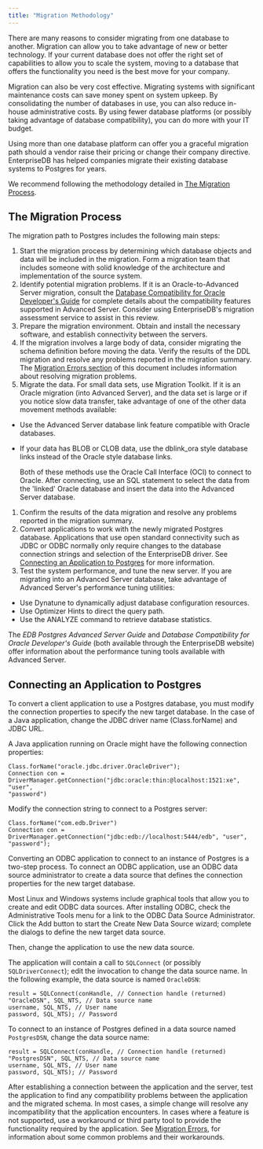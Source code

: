 ```yaml
---
title: "Migration Methodology"
---
```


<div id="migration_methodology" class="registered_link"></div>

There are many reasons to consider migrating from one database to another. Migration can allow you to take advantage of new or better technology. If your current database does not offer the right set of capabilities to allow you to scale the system, moving to a database that offers the functionality you need is the best move for your company.

Migration can also be very cost effective. Migrating systems with significant maintenance costs can save money spent on system upkeep. By consolidating the number of databases in use, you can also reduce in-house administrative costs. By using fewer database platforms (or possibly taking advantage of database compatibility), you can do more with your IT budget.

Using more than one database platform can offer you a graceful migration path should a vendor raise their pricing or change their company directive. EnterpriseDB has helped companies migrate their existing database systems to Postgres for years.

We recommend following the methodology detailed in [The Migration Process](#the-migration-process).

<div id="the_migration_process" class="registered_link"></div>

## The Migration Process

The migration path to Postgres includes the following main steps:

1.  Start the migration process by determining which database objects and data will be included in the migration. Form a migration team that includes someone with solid knowledge of the architecture and implementation of the source system.
2.  Identify potential migration problems. If it is an Oracle-to-Advanced Server migration, consult the [Database Compatibility for Oracle Developer's Guide](https://www.enterprisedb.com/edb-docs/d/edb-postgres-advanced-server/user-guides/database-compatibility-for-oracle-developers-guide/11/toc.html) for complete details about the compatibility features supported in Advanced Server. Consider using EnterpriseDB's migration assessment service to assist in this review.
3.  Prepare the migration environment. Obtain and install the necessary software, and establish connectivity between the servers.
4.  If the migration involves a large body of data, consider migrating the schema definition before moving the data. Verify the results of the DDL migration and resolve any problems reported in the migration summary. The [Migration Errors section](09_mtk_errors/#mtk_errors) of this document includes information about resolving migration problems.
5.  Migrate the data. For small data sets, use Migration Toolkit. If it is an Oracle migration (into Advanced Server), and the data set is large or if you notice slow data transfer, take advantage of one of the other data movement methods available:

-   Use the Advanced Server database link feature compatible with Oracle databases.

-   If your data has BLOB or CLOB data, use the dblink_ora style database links instead of the Oracle style database links.

    Both of these methods use the Oracle Call Interface (OCI) to connect to Oracle. After connecting, use an SQL statement to select the data from the 'linked' Oracle database and insert the data into the Advanced Server database.

1.  Confirm the results of the data migration and resolve any problems reported in the migration summary.
2.  Convert applications to work with the newly migrated Postgres database. Applications that use open standard connectivity such as JDBC or ODBC normally only require changes to the database connection strings and selection of the EnterpriseDB driver. See [Connecting an Application to Postgres](#connecting_application_postgres) for more information.
3.  Test the system performance, and tune the new server. If you are migrating into an Advanced Server database, take advantage of Advanced Server's performance tuning utilities:

-   Use Dynatune to dynamically adjust database configuration resources.
-   Use Optimizer Hints to direct the query path.
-   Use the ANALYZE command to retrieve database statistics.

The *EDB Postgres Advanced Server Guide* and *Database* *Compatibility* *for* *Oracle* *Developer's* *Guide* (both available through the EnterpriseDB website) offer information about the performance tuning tools available with Advanced Server.

<div id="connecting_application_postgres" class="registered_link"></div>

## Connecting an Application to Postgres

To convert a client application to use a Postgres database, you must modify the connection properties to specify the new target database. In the case of a Java application, change the JDBC driver name (Class.forName) and JDBC URL.

A Java application running on Oracle might have the following connection properties:

```
Class.forName("oracle.jdbc.driver.OracleDriver");
Connection con =
DriverManager.getConnection("jdbc:oracle:thin:@localhost:1521:xe",
"user",
"password")
```

Modify the connection string to connect to a Postgres server:

```
Class.forName("com.edb.Driver")
Connection con = DriverManager.getConnection("jdbc:edb://localhost:5444/edb", "user", "password");
```

Converting an ODBC application to connect to an instance of Postgres is a two-step process. To connect an ODBC application, use an ODBC data source administrator to create a data source that defines the connection properties for the new target database.

Most Linux and Windows systems include graphical tools that allow you to create and edit ODBC data sources. After installing ODBC, check the Administrative Tools menu for a link to the ODBC Data Source Administrator. Click the Add button to start the Create New Data Source wizard; complete the dialogs to define the new target data source.

Then, change the application to use the new data source.

The application will contain a call to `SQLConnect` (or possibly `SQLDriverConnect`); edit the invocation to change the data source name. In the following example, the data source is named `OracleDSN`:

```
result = SQLConnect(conHandle, // Connection handle (returned)
"OracleDSN", SQL_NTS, // Data source name
username, SQL_NTS, // User name
password, SQL_NTS); // Password
```

To connect to an instance of Postgres defined in a data source named `PostgresDSN`, change the data source name:

```
result = SQLConnect(conHandle, // Connection handle (returned)
"PostgresDSN", SQL_NTS, // Data source name
username, SQL_NTS, // User name
password, SQL_NTS); // Password
```

After establishing a connection between the application and the server, test the application to find any compatibility problems between the application and the migrated schema. In most cases, a simple change will resolve any incompatibility that the application encounters. In cases where a feature is not supported, use a workaround or third party tool to provide the functionality required by the application. See [Migration Errors](09_mtk_errors/#mtk_errors), for information about some common problems and their workarounds.
